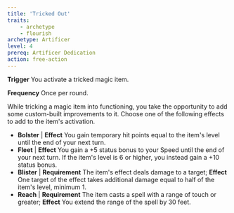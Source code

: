```yaml
---
title: 'Tricked Out'
traits:
    - archetype
    - flourish
archetype: Artificer
level: 4
prereq: Artificer Dedication
action: free-action
---
```


**Trigger** You activate a tricked magic item.

**Frequency** Once per round.

While tricking a magic item into functioning, you take the opportunity to add some custom-built improvements to it. Choose one of the following effects to add to the item's activation.

- **Bolster** | **Effect** You gain temporary hit points equal to the item's level until the end of your next turn.
- **Fleet** | **Effect** You gain a +5 status bonus to your Speed until the end of your next turn. If the item's level is 6 or higher, you instead gain a +10 status bonus.
- **Blister** | **Requirement** The item's effect deals damage to a target; **Effect** One target of the effect takes additional damage equal to half of the item's level, minimum 1.
- **Reach** | **Requirement** The item casts a spell with a range of touch or greater; **Effect** You extend the range of the spell by 30 feet.